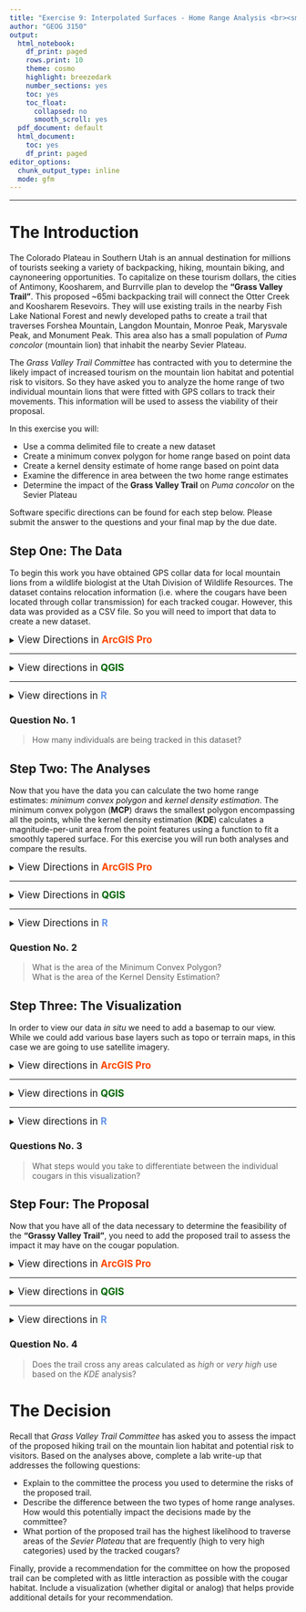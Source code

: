 ```yaml
---
title: "Exercise 9: Interpolated Surfaces - Home Range Analysis <br><small>Geographic Information Systems 1 Lab</small></br>"
author: "GEOG 3150"
output:
  html_notebook:
    df_print: paged
    rows.print: 10
    theme: cosmo
    highlight: breezedark
    number_sections: yes
    toc: yes
    toc_float:
      collapsed: no
      smooth_scroll: yes
  pdf_document: default
  html_document:
    toc: yes
    df_print: paged
editor_options:
  chunk_output_type: inline
  mode: gfm
---
```


```{=html}
<style type="text/css">

h1.title {
  font-size: 40px;
  font-family: "Times New Roman", Times, serif;
  color: DarkBlue;
  text-align: center;
}
h4.author { /* Header 4 - and the author and data headers use this too  */
  font-size: 20px;
  font-family: "Times New Roman", Times, serif;
  color: DarkBlue;
  text-align: center;
}
</style>
```
<hr></hr>

# The Introduction

The Colorado Plateau in Southern Utah is an annual destination for millions of tourists seeking a variety of backpacking, hiking, mountain biking, and caynoneering opportunities. To capitalize on these tourism dollars, the cities of Antimony, Koosharem, and Burrville plan to develop the **"Grass Valley Trail"**. This proposed ~65mi backpacking trail will connect the Otter Creek and Koosharem Resevoirs. They will use existing trails in the nearby Fish Lake National Forest and newly developed paths to create a trail that traverses Forshea Mountain, Langdon Mountain, Monroe Peak, Marysvale Peak, and Monument Peak. This area also has a small population of _Puma concolor_ (mountain lion) that inhabit the nearby Sevier Plateau.

The _Grass Valley Trail Committee_ has contracted with you to determine the likely impact of increased tourism on the mountain lion habitat and potential risk to visitors. So they have asked you to analyze the home range of two individual mountain lions that were fitted with GPS collars to track their movements. This information will be used to assess the viability of their proposal.

In this exercise you will:

-   Use a comma delimited file to create a new dataset
-   Create a minimum convex polygon for home range based on point data
-   Create a kernel density estimate of home range based on point data
-   Examine the difference in area between the two home range estimates
-   Determine the impact of the **Grass Valley Trail** on _Puma concolor_ on the Sevier Plateau

Software specific directions can be found for each step below. Please submit the answer to the questions and your final map by the due date.

## Step One: The Data

To begin this work you have obtained GPS collar data for local mountain lions from a wildlife biologist at the Utah Division of Wildlife Resources. The dataset contains relocation information (i.e. where the cougars have been located through collar transmission) for each tracked cougar. However, this data was provided as a CSV file. So you will need to import that data to create a new dataset.

<details>
<summary><big>View Directions in <b> [ArcGIS Pro]{style="color:#ff4500"} </b></big></summary>

First you will need to download the following datasets from GitHub by using right-click _Save as..._ or Crtl+click _Save as.._ on each link below: 

- [Cougar Relocations](https://raw.githubusercontent.com/chrismgentry/GIS1ex9/main/cougars.csv)
- [Hiking Trail Nodes](https://raw.githubusercontent.com/chrismgentry/GIS1ex9/main/hiking_trail.csv)

Wrap it up B!

</details>

<hr></hr>

<details>
<summary><big>View directions in <b> [QGIS]{style="color: #006400"} </b></big></summary>
First you will need to download the following datasets from GitHub by using right-click _Save as..._ or Crtl+click _Save as.._ on each link below: 

- [Cougar Relocations](https://raw.githubusercontent.com/chrismgentry/GIS1ex9/main/cougars.csv)
- [Hiking Trail Nodes](https://raw.githubusercontent.com/chrismgentry/GIS1ex9/main/hiking_trail.csv)<br>

In order to calculate home range you need to have your data in a projected coordinate system. So you will need to change your project CRS to ```EPSG: 32612 WGS 84/UTM zone 12N```. Now add the _comma delimited_ (or csv) file to  your project by clicking on the <img src= "Images/csv_image.png" alt="Add Delimited Text Layer" width="20" height="20"> button in the left vertical menu or selecting it on the menu bar through _Layer > Add Layer > Add Delimited Text Layer_. In the resulting window, remember to click the button <img src= "Images/file_path.png" alt="Browse File Path" width="20" height="20"> to browse to the location of the data. The _layer name_ will automatically populate or you can change this by typing a new name in the _Layer name_ field. Next, select **CSV (comma separated values)** in the _File Format_ options. You should use the project CRS for the _Geometry Definition_ and make sure the _X Field_ and _Y Field_ are set to the <u>proper UTM columns</u>. Finally at the bottom of the window click **Add**. 

<p align="center"><img src= "Images/delimited_text.png" alt="Data Source Manager|Delimited Text" width="440" height="520"></p>

Now you can close the _Delimited Text_ window. The resulting dataset is added to your layers as a temporary file. It can still be used for analysis and display purposes, but if you close the project the layer may be removed. To make it a permanent dataset, select the temporary dataset in the layers area, and on the menu bar choose _Layers > Save As…_ Alternatively you can right-click or Crtl+click on a Mac and choose _Export > Save features as..._

<p align="center"><img src= "Images/qgis_dataset.png" alt="View of new dataset" width="640" height="506"></p>
</details>

<hr></hr>

<details><summary><big>View directions in <b> [R]{style="color: #6495ED"} </b></span></big></summary>
BEfore you begin, you will need to open the following _Colab Notebook_ and insert **tocolab** after _github_ in the URL to open in the _Colab Environment_. As you have seen before, R requires various packages to complete certain analyses. In this exercise you will be using **tidyverse, OpenStreetMaps, ggfortify, maptools, and rgeos**. To install and load the packages we will use the following script:

``` r
packages <- c("adehabitatHR","ggfortify","OpenStreetMap","tidyverse","maptools","rgeos")
sapply(packages, install.packages, character.only=TRUE)
sapply(packages, require, character.only=TRUE)
```

Now that you have the packages required for the exercise you can read in the _csv_ file and view the resulting dataset. Using the ```read.csv``` command and a URL to the data on GitHub you will import and examine the data.

```r
cougars <- read.csv("https://raw.githubusercontent.com/chrismgentry/GIS1ex9/main/cougars.csv")
head(cougars)
```

You can also plot the simple XY data to examine the spread of the dataset.
```r
ggplot(cougars) + geom_point(aes(utm_east, utm_north)) + 
                  labs(x="Easting", y="Northing") +
                  guides(color=guide_legend("Identification")) +
                  theme_bw() + theme(legend.position = "top") +
                  theme(axis.text.y = element_text(angle=90, hjust=0.5)) +
                  theme(panel.grid.major = element_blank(),
                        panel.grid.minor = element_blank()) +
                  xlim(405000,425000)
```

</details>

### Question No. 1
<blockquote>
How many individuals are being tracked in this dataset?
</blockquote>

## Step Two: The Analyses

Now that you have the data you can calculate the two home range estimates: _minimum convex polygon_ and _kernel density estimation_. The minimum convex polygon (**MCP**) draws the smallest polygon encompassing all the points, while the kernel density estimation (**KDE**) calculates a magnitude-per-unit area from the point features using a function to fit a smoothly tapered surface. For this exercise you will run both analyses and compare the results.

<details>
<summary><big>View Directions in <b> [ArcGIS Pro]{style="color:#ff4500"} </b></big></summary>

text

<blockquote>Insert images and text here</blockquote>

Wrap it up B!

</details>

<hr></hr>

<details>
<summary><big>View Directions in <b> [QGIS]{style="color:#006400"} </b></big></summary>

In the previous step you loaded the relocations and added the layer to your view. Now you will use several tools from the _Processing Toolbox_ &nbsp;<img src= "Images/qgis_toolbox.png" alt="Processing Toolbox" width="20" height="20"> to complete the analyses including:

- Minimum bounding geometry
- Add geometry attributes
- Heat map (Kernel Density Estimation)
- Raster calculator
- Polygonize (raster to vector)

To create the _minimum convex polygon_ you will use the ```Minimum bounding geometry``` tool that can be found in the _Processing Toolbox_ under **Vector geometry**. Alternatively you can search for it in the toolbox search bar. You will use the **cougar** dataset for the _Input layer_, and **Convex hull** for the _Geometry type_. All other options you can leave as the default. Remember this will create a temporary layer which you can choose to make permanent or rename in your layers for clarity. 

<p align="center"><img src= "Images/qgis_mbg.png" alt="Minimum bounding geometry options" width="482" height="387"></p>

You should now have a _Bounding geometry_ polygon in your layers you can style as necessary to display the information. By viewing the _attribute table_ you can see the area (in square meters) of the polygon. 

Creating the **KDE** estimate will take a few more steps before you can obtain the statistical information for comparison. Because the _kernel density estimation_ creates a raster dataset, you will classify the data using the ```raster calculator``` and convert the classified values to a vector with ```polygonize``` before examining the statistics. 

To begin this analysis you need to open the ```Heatmap (Kernel Density Estimation)``` tool from **Interpolation** in the _Processing Toolbox_. In the _input layer_ you will use the **cougar** dataset, set a _Radius_ of 2000, a _pixel size_ of 100, and set the _Kernel shape_ to _Epanechnikov_. 

<p align="center"><img src= "Images/qgis_heatmap.png" alt="Heatmap (KDE) options" width="480" height="386"></p>

Now click **Run**. This will create a **KDE** and add it to your layers. You can style the _heatmap_ using _symbology_ under the _properties_ menu for the data. IN order to get more information out of this analysis you need to **reclassify** the raster into the following categories:

- Level 1 = 0 to 60, low levels of relocations
- Level 2 = 61 to 120, moderate levels of relocations
- Level 3 = 121 to 180, high levels of relocations
- Level 4 = Greater than 180, very high level of relocations 

To do this you will use the ```Raster Calculator``` located under _Raster_ on the _Menu Bar_ or under _Raster analysis_ in the _Processing Toolbox_. In the _Layers_ section you should see the available raster layers in your current project. In the _Expression_ box you will paste the following SQL expression:

```
("Heatmap@1" <= 60) * 1 + 
(("Heatmap@1" > 60)  AND  ("Heatmap@1" <= 120)) * 2 + 
(("Heatmap@1" > 120)  AND  ("Heatmap@1" <= 180)) * 3 + 
("Heatmap@1" > 180) * 4
```

Where **"Heatmap\@1"** is the name of the _KDE_ output from the previous step. This will convert all of the values to a range of 1-4 indicating the level of relocations. In the section for _Reference layer(s) (used for automated extent, cellsize, and CRS)[optional]_ you should click the _browse file path_ button <img src= "Images/file_path.png" alt="Browse File Path" width="20" height="20"> to add the **Heatmap** (or the name of your _KDE_ file). Make the _Cell size_ to 100, using the dropdown menu next to the _Output extent [optional]_ select **Calculate from Layer** and choose your _Heatmap_. For the _Output CRS [optional]_ select the project CRS and then click **Run**.

<p align="center"><img src= "Images/qgis_rc.png" alt="Raster calculator options" width="430" height="502"></p>

This will add the reclassified heatmap to you layers. Now you can use ```Polygonize (raster to vector)``` found under _Raster > Conversion_ on the menur bar or _GDAL > Raster conversion_ in the _Processing Toolbox_. In the _Polygonize (Raster to Vector)_ window choose your reclassified KDE created in the previous step as the _Input layer_ and click **Run**. This will add another layer (usually called "Vectorized" if set as a temporary file) that turned the raster data to vector polygons. Finally, we need to use the **Add geometry attributes** found under _Vector > Geometry Tools_ on the menu bar or _Vector geometry_ in the _Processing Toolbox_. This will add columns for **Area** and **Perimeter** to the attribute table for the vectorized dataset. You will need to add the _vectorized_ layer as the **Input layer**, _Layer CRS_ for the **Calculate using** field and click **Run**.

<p align="center"><img src= "Images/qgis_geometries.png" alt="Add geometry attributes" width="426" height="222"></p>

Finally, if you click the **Show Statistical Summary** button <img src= "Images/qgis_statistics.png" alt="Show statistical summary" width="20" height="20"> on the primary horizontal menu, a new _Statistics_ panel will be added to your layout. By selecting the _Added geometry info_ layer (or the name of the file from the previous step) and choosing _area_ you can see a summary of the statistical information. The total area in the _KDE Estimation_ will be found in the **Sum** statistic.

</details>

<hr></hr>

<details>
<summary><big>View Directions in <b> [R]{style="color:#6495ED"} </b></big></summary>

For this exercise you will use the ```adehabitat``` package to calculate both the _MCP_ and _KDE_ polygons. Because this package uses specialized functions you need to convert your XY data to a class of data called _SpatialPoints_. Once the spatial data is created you can run both the MCP and KDE analyses for the dataset you obtained above.

Because the analyses need to be calculated using metric values, you will use the **utm-east** and **utm-north** columns in the dataset to create a set of coordinates with a _SpatialPoints_ class that will be used in the calculation of the polygons.

```r
x <- cougars$utm_east
y <- cougars$utm_north
xy <- as.data.frame(cbind(x,y))
coordinates(xy) <- ~x+y
```

With this new _XY_ dataset you can now create the **MCP** and **KDE** estimates for the cougar relocations. You will start with the **MCP** polygon. Using the ```mcp``` function in the ```adehabitat``` package, you will create the estimated _MCP home range_. Then you will need to convert the resulting _SpatialPolygonsDataFrame_ to a format that can be plotted using ```ggpolt2```. Currently you will use the ```fortify``` function, however as functions are deprecated over time, ```tidy``` as part of the ```broom``` package can also be used for this process.

```r
mcp.out <- mcp(xy, percent=100, unout="ha")
mcp.poly <- fortify(mcp.out)
```

In the script above you can see the area of the _minimum convex polygon_ is being measured in hectares. To determine the area of the _MCP_ you can type ```mcp.out$area``` to print the measurement.

While the _MCP_ creates a single bounding polygon, _kernel density estimates_ often are used to create multiple polygons that can be used similar to a _hotpsot analysis_. This requires a few additional steps as compared to the _MCP_ example above. Before converting the _SpatialPolygonsDataframe_ you will need to create multiple estimates from the dataset by varying the percentage level for the home range estimation. Essentially, higher percentage levels will encompass areas with very few relocations and lower percentage levels will encompass areas with a dense number of relocations. For this analysis you will create estimates based on:

- 100% level = includes low to very high levels of relocations
- 75% level = includes moderate to very high levels of relocations
- 50% level = includes high to very high levels of relocations
- 25% level = includes only very high level of relocations

Once these estimates are created you will need to ```fortify``` each of the polygons so they can be displayed with ```ggplot2```.

```r
kde <- kernelUD(xy, h=2000, kern="epa", grid=100)
kde100 <- getverticeshr(kde, 100, unout="ha")
kde75 <- getverticeshr(kde, 75, unout="ha")
kde50 <- getverticeshr(kde, 50, unout="ha")
kde25 <- getverticeshr(kde, 25, unout="ha")
kde.poly100 <- fortify(kde100)
kde.poly75 <- fortify(kde75)
kde.poly50 <- fortify(kde50)
kde.poly25 <- fortify(kde25)
```

In these KDE scripts you can print the area (hectares) of any polygon by typing ```kde##$area```, where ## is the _kde_ value from the scripts above. Viewing the area of **kde100** will allow you to view the entire area estimated by the analysis since it includes all levels of relocation.
</details>

### Question No. 2
<blockquote>
What is the area of the Minimum Convex Polygon?<br>
What is the area of the Kernel Density Estimation?
</blockquote>

## Step Three: The Visualization

In order to view our data _in situ_ we need to add a basemap to our view. While we could add various base layers such as topo or terrain maps, in this case we are going to use satellite imagery.

<details><summary><big>View directions in <b> [ArcGIS Pro]{style="color:#ff4500"} </b></span></big></summary>
A list of <b>directions</b>... 

<blockquote>insert images and text here</blockquote> 

wrap it up.

</details>

<hr></hr>

<details><summary><big>View directions in <b> [QGIS]{style="color:#006400"} </b></span></big></summary>
In a previous exercise you added XYZ tiles to your QGIS Browser. Remember to add **ESRI Satellite Imagery** to your broswer you need to Right-Click (CRTL+click on Mac) on _XYZ Tiles_ and click **"New Connection"** and add the following URL:

```
https://server.arcgisonline.com/ArcGIS/rest/services/World_Imagery/MapServer/tile/{z}/{y}/{x}
```

You can now click and drag ESRI Satellite into the layer to view the satellite imagery. Remember to arrange your layers so that you can visualize all of the data you are interesting in examining.

<p align="center"><img src= "Images/qgis_output.png" alt="QGIS Output" width="680" height="350"></p>

</details>

<hr></hr>

<details><summary><big>View directions in <b> [R]{style="color:#6495ED"} </b></span></big></summary>
To obtain imagery for this project you are again going to use ```OpenStreetMap``` to connect to **Bing Aerial Imagery**. Although you used the UTM values for the analysis, _OpenStreetMap_ only uses geographic coordinates for their imagery. So you will obtain the image first and then reproject it to the appropriate UTM zone.

In the following script you will be using the minimum and maximum values from _cougars_ longitude and latitude columns to set the bounding coordinates. To avoid any point being located on the edge of the image we are going to add a 0.05 degree buffer to each value. 

```r
imagery <- openmap(c(max(cougars$lat+0.05),min(cougars$long-0.05)),
                   c(min(cougars$lat-0.07),max(cougars$long+0.05)),
                   type = "bing")
```

Now you will convert the imagery projection from geographic coordinates to UTM Zone 12.

```r
imagery_utm <- openproj(imagery, 
                        projection = "+proj=utm +zone=12 +datum=WGS84 +units=m +no_defs")
```
                        
With this imagery now you can plot the _MCP_ and _KDE_ polygons as well as the data points if necessary.

```r
autoplot.OpenStreetMap(imagery_utm, expand = TRUE) + 
theme_bw() + theme(legend.position = "bottom") +
geom_polygon(data = kde.poly100, aes(x=long, y=lat, group=group), color = NA, fill = 'lightyellow') +
geom_polygon(data = kde.poly75, aes(x=long, y=lat, group=group), color = NA, fill = 'gold') +
geom_polygon(data = kde.poly50, aes(x=long, y=lat, group=group), color = NA, fill = 'darkorange') +
geom_polygon(data = kde.poly25, aes(x=long, y=lat, group=group), color = NA, fill = 'darkred') +
geom_polygon(data = mcp.poly, aes(x=long, y=lat), color = "red", fill = NA, alpha = 0.8, size = 1) +
geom_point(data = cougars, aes(x=utm_east, y=utm_north), alpha = 0.1) +
labs(x="Easting", y="Northing") + guides(color=guide_legend("Identifier")) +
theme(legend.position="bottom") +
theme(axis.text.y = element_text(angle=90, hjust=0.5))
```
</details>

### Questions No. 3
<blockquote>
What steps would you take to differentiate between the individual cougars in this visualization?
</blockquote>

## Step Four: The Proposal

Now that you have all of the data necessary to determine the feasibility of the **"Grassy Valley Trail"**, you need to add the proposed trail to assess the impact it may have on the cougar population.

<details><summary><big>View directions in <b> [ArcGIS Pro]{style="color:#ff4500"} </b></span></big></summary>
similar to _Step One_, you will begin by adding the 

</details>

<hr></hr>

<details><summary><big>View directions in <b> [QGIS]{style="color:#006400"} </b></span></big></summary>
In the first step you should have downloaded the **hiking_trails** dataset from _GitHub_. If you skipped that step you will need to download the [dataset](https://raw.githubusercontent.com/chrismgentry/GIS1ex9/main/hiking_trail.csv) now. Similarly to step one, the data is formatted as a _\.csv_ file so you will need to use _Add Delimited Text Layer_ <img src= "Images/csv_image.png" alt="Add Delimited Text Layer" width="20" height="20"> to import the dataset. Once added to your layers you can use the **points to path** tool located in _Vector creation_ in the _Processing Toolbox_. In the _Input point layer_ parameter choose the **hiking_trail** dataset and in _Order field_ choose **node**. You can leave the remainder of the options as default and click **Run**.

<p align="center"><img src= "Images/qgis_p2p.png" alt="QGIS Output" width="482" height="387"></p>

Now you should have a line representing the proposed **"Grass Valley Trail"** that you can style appropriately to help examine all of the data.

</details>

<hr></hr>

<details><summary><big>View directions in <b> [R]{style="color:#6495ED"} </b></span></big></summary>
Similarly to step one, you are going to use ```read.csv``` and a URL from GitHub to import the data for the proposed **"Grass Valley Trail"**.

```r
trail <- read.csv('https://raw.githubusercontent.com/chrismgentry/GIS1ex9/main/hiking_trail.csv')
```

In the previous step you created a visualization that allowed you to overlay the _MCP_ and _KDE_ polygons on aerial imagery as well as the relocations. To convert the **"Grass Valley Trail"** import from above, which is point data, to a line, you need to add the following script to visualization from above:

```
geom_path(data = trail, aes(x = x ,y = y), size = 1, linetype = 1)
```
Remember, ```ggplot2``` draws each layer over the previous. So if you want the proposed trail to be the top layer, it should be the last one drawn.

```r
autoplot.OpenStreetMap(imagery_utm, expand = TRUE) + 
theme_bw() + theme(legend.position = "bottom") +
geom_polygon(data = kde.poly100, aes(x=long, y=lat, group=group), color = NA, fill = 'lightyellow') +
geom_polygon(data = kde.poly75, aes(x=long, y=lat, group=group), color = NA, fill = 'gold') +
geom_polygon(data = kde.poly50, aes(x=long, y=lat, group=group), color = NA, fill = 'darkorange') +
geom_polygon(data = kde.poly25, aes(x=long, y=lat, group=group), color = NA, fill = 'darkred') +
geom_polygon(data = mcp.poly, aes(x=long, y=lat), color = "red", fill = NA, alpha = 0.8, size = 1) +
geom_path(data = trail, aes(x = x ,y = y), size = 1, linetype = 1) +
labs(x="Easting", y="Northing") + guides(color=guide_legend("Identifier")) +
theme(legend.position="bottom") +
theme(axis.text.y = element_text(angle=90, hjust=0.5))
```
</details>

### Question No. 4
<blockquote>
Does the trail cross any areas calculated as _high_ or _very high_ use based on the _KDE_ analysis?
</blockquote>

# The Decision
Recall that _Grass Valley Trail Committee_ has asked you to assess the impact of the proposed hiking trail on the mountain lion habitat and potential risk to visitors. Based on the analyses above, complete a lab write-up that addresses the following questions:

- Explain to the committee the process you used to determine the risks of the proposed trail.
- Describe the difference between the two types of home range analyses. How would this potentially impact the decisions made by the committee? 
- What portion of the proposed trail has the highest likelihood to traverse areas of the _Sevier Plateau_ that are frequently (high to very high categories) used by the tracked cougars?

Finally, provide a recommendation for the committee on how the proposed trail can be completed with as little interaction as possible with the cougar habitat. Include a visualization (whether digital or analog) that helps provide additional details for your recommendation.